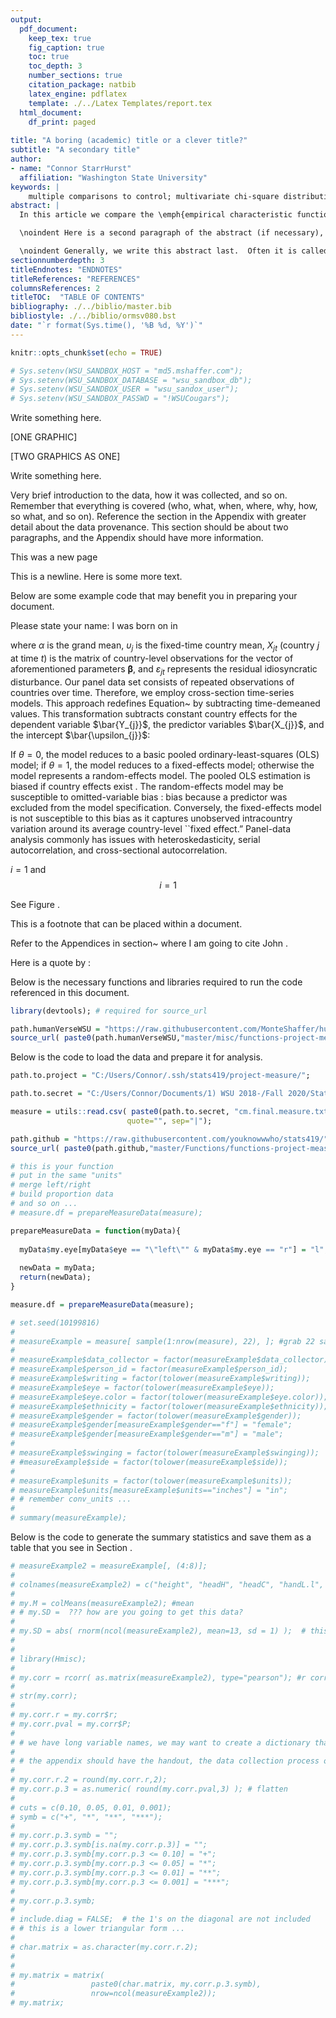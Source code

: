 ```yaml
---
output:
  pdf_document:
    keep_tex: true
    fig_caption: true
    toc: true
    toc_depth: 3 
    number_sections: true
    citation_package: natbib
    latex_engine: pdflatex
    template: ./../Latex Templates/report.tex
  html_document:
    df_print: paged
    
title: "A boring (academic) title or a clever title?"
subtitle: "A secondary title"
author: 
- name: "Connor StarrHurst"
  affiliation: "Washington State University"
keywords: |
    multiple comparisons to control; multivariate chi-square distribution; nonlinear growth curves; Richard's curve; simulated critical points
abstract: |
  In this article we compare the \emph{empirical characteristic function} \citep{Tukey:1977, Becker:1988} to a \emph{moment-generating-functional form} to compute the proportion of hypotheses $m$ that are rejected under the null hypothesis. \vspace{0.25in}

  \noindent Here is a second paragraph of the abstract (if necessary), and with the pipe notation it doesn't break. Notice it still needs to be indented. \vspace{0.25in}

  \noindent Generally, we write this abstract last.  Often it is called the executive summary. It should succinctly summarize the entire document.  You can include references such as this one to the Appendices section \ref{sec:appendix} if necessary.
sectionnumberdepth: 3
titleEndnotes: "ENDNOTES"
titleReferences: "REFERENCES"
columnsReferences: 2
titleTOC:  "TABLE OF CONTENTS"
bibliography: ./../biblio/master.bib
bibliostyle: ./../biblio/ormsv080.bst
date: "`r format(Sys.time(), '%B %d, %Y')`"
---
```


```r
knitr::opts_chunk$set(echo = TRUE)

# Sys.setenv(WSU_SANDBOX_HOST = "md5.mshaffer.com");
# Sys.setenv(WSU_SANDBOX_DATABASE = "wsu_sandbox_db");
# Sys.setenv(WSU_SANDBOX_USER = "wsu_sandox_user");
# Sys.setenv(WSU_SANDBOX_PASSWD = "!WSUCougars");
```

\section{Introduction}
\label{sec:intro}

Write something here.

[ONE GRAPHIC]



[TWO GRAPHICS AS ONE]


Write something here.


\section{Research Question:  What is my primary question}
\label{sec:rq}


\subsection{What is my secondary question}
\label{sec:rq2}


\subsection{What is my other secondary question}
\label{sec:rq3}


\section{Data Description}
\label{sec:data}

Very brief introduction to the data, how it was collected, and so on.  Remember that everything is covered (who, what, when, where, why, how, so what, and so on).  Reference the section in the Appendix with greater detail about the data provenance.  This section should be about two paragraphs, and the Appendix should have more information.

\subsection{Summary of Sample}
\label{sec:data-sample}


\subsection{Summary Statistics of Data}
\label{sec:data-summary}


\section{Key Findings}
\label{sec:findings}


\section{Conclusion}
\label{sec:conclusion}




\newpage
This was a new page

This is a newline. \newline  Here is some more text.



Below are some example code that may benefit you in preparing your document. \newline


\vspace{0.25in}
\noindent Please state your name: \hrulefill \newline
I was born on \hrulefill in \hrulefill
\vspace{0.25in}



\begin{equation}
\label{eq:my-model}
	Y_{jt} = \alpha + \bm{\beta}X_{jt} + \upsilon_{j}  + \varepsilon_{jt} ,
\end{equation}

\noindent where $\alpha$ is the grand mean, $\upsilon_{j}$ is the fixed-time country mean, $X_{jt}$ (country $j$ at time $t$) is the matrix of country-level observations for the vector of aforementioned parameters $\bm{\beta}$, and $\varepsilon_{jt}$ represents the residual idiosyncratic disturbance.  Our panel data set consists of repeated observations of countries over time.  Therefore, we employ cross-section time-series models.  This approach redefines Equation~\ref{eq:my-model} by subtracting time-demeaned values.  This \emph{within} transformation subtracts constant country effects for the dependent variable $\bar{Y_{j}}$, the predictor variables $\bar{X_{j}}$, and the intercept $\bar{\upsilon_{j}}$:

\begin{equation}
\label{eq:my-random}
	(Y_{jt} - \theta \bar{Y_{j}}) = (1-\theta)\alpha + \bm{\beta}(X_{jt} - \bar{X_{j}}) +  (\upsilon_{jt} - \theta \bar{\upsilon_{j}})  ,
\end{equation}

\noindent If $\theta = 0$, the model reduces to a basic pooled ordinary-least-squares (OLS) model; if $\theta = 1$, the model reduces to a fixed-effects model; otherwise the model represents a random-effects model.  The pooled OLS estimation is biased if country effects exist  \citep{Hsiao:2003}.  The random-effects model may be susceptible to omitted-variable bias \citep{Wooldridge:2006}:  bias because a predictor was excluded from the model specification.   Conversely, the fixed-effects model is not susceptible to this bias as it captures unobserved intracountry variation around its average country-level ``fixed effect."  Panel-data analysis commonly has issues with heteroskedasticity, serial autocorrelation, and cross-sectional autocorrelation.   



\vspace{0.5in}

$i=1$ and $$i = 1$$

\vspace{0.5in}



\begin{tabular}{ c c c c c}
  1 & 2 & 3 & 4 & 5 \\
  \hline
  6 & 7 & 8 & 9 & 10
\end{tabular}

\vspace{0.5in}



\begin{figure}[!ht]
%% figures have hrule, tables have hline
	\hrule
	\caption{ \textbf{Conceptual Model} }
	\begin{center}
	    \scalebox{1.00}{	\includegraphics[trim = 0 0 0 0,clip,width=\textwidth]{figures/conceptual-model-v4.pdf} }
	\end{center}
	\label{fig:conceptual-model}
	\hrule
\end{figure}


See Figure \ref{fig:conceptual-model}.

\newpage

This is a footnote\footnote{This is a footnote that can be really long.  \newline You can have multiple paragraphs in the footnote.  You can have \underline{underline} or \textbf{bold} or \emph{italics}.  You can even have a math equation inline. \newline In this section, we review the regression results to summarize our findings.  First, we examine each model for significance, and conclude the hypothesized models fit well with the data.  Second, we conclude that the fixed country effects represent consistent and unbiased parameter estimates.  Third, with the use of the \citet{Driscoll:1998} robust standard errors, we adjust any variance bias to ascertain the significance of these consistent estimates.  Therefore, we are able to make inferences about the hypotheses using our model estimates.  For ease of interpretation across these 12 models, we introduce $\betaSH{{ \ \ }M1}{Total}{1}$ as notation to refer to parameter estimate $\hat{\beta}_{1}$ (HDI) for the Total Sample and (M1) Model 1:  Main Effects.  We proceed by reporting findings for the total sample. \newline The footnotes are automatically converted to "endnotes" and will be included at the end of the document.  It will finish when you have that outer brace like this.} that can be placed within a document.

\vspace{1.5in}


Refer to the Appendices in section~\ref{sec:appendix} where I am going to cite John \citep[pp. 2-3]{Tukey:1962}. 


Here is a quote by \citet[pp. 2-3]{Tukey:1962}:

\begin{quote}
For a long time I have thought I was a statistician, interested in inferences from the particular to the general.  But as I have watched mathematical statistics evolve, I have had to cause to wonder and to doubt. [...] All in all, I have come to feel that my central interest is in \emph{data analysis}, which I take to include among other things: procedures for analyzing data, techniques for interpreting the results of such procedures, ways of planning the gathering of data to make its analysis easier, more precise or more accurate, and all the machinery and results of (mathematical) statistics which apply to analyzing the data.

Large parts of data analysis are inferential in the sample-to-population sense, but these are only parts, not the whole.  Large parts of data analysis are incisive, laying bare indications which we could not perceive by simple and direct examination of the raw data, but these too are only parts, not the whole.  Some parts of data analysis, as the term is her stretch beyond its philology, are allocation, in the sense that they guide us in the distribution of effort and other valuable considerations in observation, experimentation, or analysis.  Data analysis is a larger and more varied field than inference, or incisive procedures, or allocation.

Statistics has contributed much to data analysis.  In the future it can, and in my view should, contribute more.  For such contributions to exist, and be valuable, it is not necessary that they be direct.  They need not provide new techniques, or better tables for old techniques, in order to influence the practice of data analysis.
\end{quote}



\newpage

\input{tables/example-correlation-table} 

\newpage



\newpage
\section{APPENDICES}
\label{sec:appendix}


\subsection{Data Provenance}
\label{sec:appendix-data-provenance}

\newpage
\subsubsection{Data Collection Handout}
\label{sec:appendix-data-handout}

\begin{figure}[!ht]
	\hrule
	\caption{ \textbf{Handout Page 1} }
	\begin{center}
	    \scalebox{1.00}{	\includegraphics[trim = 0 0 0 0,clip,width=0.85\textwidth]{pdfs/handout1.pdf} }
	\end{center}
	\label{fig:handout-1}
	\hrule
\end{figure}


\newpage

\begin{figure}[!ht]
	\hrule
	\caption{ \textbf{Handout Page 2} }
	\begin{center}
	    \scalebox{1.00}{	\includegraphics[trim = 0 0 0 0,clip,width=0.85\textwidth]{pdfs/handout2.pdf} }
	\end{center}
	\label{fig:handout-2}
	\hrule
\end{figure}

\newpage


\begin{figure}[!ht]
    \begin{subfigure}[h]{0.5\textwidth}
    \centering
    % trim={<left> <lower> <right> <upper>}
    % https://shantoroy.com/latex/add-subfig-in-latex/
    % male figure
            \includegraphics[trim = 0 0 11.25cm 0,clip,scale=1]{figures/Vitruvian.pdf}
        \caption{ \citet{Thomas:2020} discuss this. }
        \label{fig:sub-first}
    \end{subfigure}
    \begin{subfigure}[h]{0.5\textwidth}
    \centering
    % female figure
        \includegraphics[trim = 11.25cm 0 0 0,clip,scale=1]{figures/Vitruvian.pdf}
            \caption{Schnitt realer Sensor \citep{Thomas:2020}}
        \label{fig:sub-second}
    \end{subfigure}
    \vspace{2.5mm}
    \hrule
    \vspace{2.5mm}
        \caption{\textbf{ Der Sensor in Theorie und Verwirklichung... caption at bottom instead? }  I can write a really long caption if I want. \newline This is using "crop" to include one image and trim it to appear as two.  Likely you will have two separate images if you use this option, so you would set the trim parameters all equal to 0.  \newline   This figure has subfigures which each also have a possible caption.   }
        \label{fig:combined}
    \vspace{-2.5mm}
    \hrule
\end{figure}


\newpage

\subsection{Preparing the Report Workspace as a subsection}
\label{sec:appendix-setup}

\subsubsection{Preparing the Report Workspace as a subsubsection}
\label{sec:appendix-setup2}

\paragraph{Preparing the Report Workspace as a paragraph}
\label{sec:appendix-setup3}

\subparagraph{Preparing the Report Workspace as a subparagrah}
\label{sec:appendix-setup4}

Below is the necessary functions and libraries required to run the code referenced in this document.

```r
library(devtools); # required for source_url

path.humanVerseWSU = "https://raw.githubusercontent.com/MonteShaffer/humanVerseWSU/"
source_url( paste0(path.humanVerseWSU,"master/misc/functions-project-measure.R") );

```

Below is the code to load the data and prepare it for analysis.

```r

path.to.project = "C:/Users/Connor/.ssh/stats419/project-measure/";

path.to.secret = "C:/Users/Connor/Documents/1) WSU 2018-/Fall 2020/Stat 419/Project 1 Measure/";

measure = utils::read.csv( paste0(path.to.secret, "cm.final.measure.txt"), header=TRUE, 
                          quote="", sep="|");

path.github = "https://raw.githubusercontent.com/youknowwwho/stats419/";
source_url( paste0(path.github,"master/Functions/functions-project-measure.R") );

# this is your function
# put in the same "units"
# merge left/right
# build proportion data
# and so on ... 
# measure.df = prepareMeasureData(measure);

prepareMeasureData = function(myData){
  
  myData$my.eye[myData$eye == "\"left\"" & myData$my.eye == "r"] = "l";
  
  newData = myData;
  return(newData);
}

measure.df = prepareMeasureData(measure);

# set.seed(10199816)
# 
# measureExample = measure[ sample(1:nrow(measure), 22), ]; #grab 22 samples from measure
# 
# measureExample$data_collector = factor(measureExample$data_collector);
# measureExample$person_id = factor(measureExample$person_id);
# measureExample$writing = factor(tolower(measureExample$writing));
# measureExample$eye = factor(tolower(measureExample$eye));
# measureExample$eye.color = factor(tolower(measureExample$eye.color));
# measureExample$ethnicity = factor(tolower(measureExample$ethnicity));
# measureExample$gender = factor(tolower(measureExample$gender));
# measureExample$gender[measureExample$gender=="f"] = "female";
# measureExample$gender[measureExample$gender=="m"] = "male";
# 
# measureExample$swinging = factor(tolower(measureExample$swinging));
# #measureExample$side = factor(tolower(measureExample$side));
# 
# measureExample$units = factor(tolower(measureExample$units));
# measureExample$units[measureExample$units=="inches"] = "in";
# # remember conv_units ...
# 
# summary(measureExample);
```

Below is the code to generate the summary statistics and save them as a table that you see in Section \ref{}.

```r

# measureExample2 = measureExample[, (4:8)];
# 
# colnames(measureExample2) = c("height", "headH", "headC", "handL.l", "handL.r");
# 
# my.M = colMeans(measureExample2); #mean
# # my.SD =  ??? how are you going to get this data?
# 
# my.SD = abs( rnorm(ncol(measureExample2), mean=13, sd = 1) );  # this is intentionally not correct ... you have to compute the correct SD ...
# 
# 
# library(Hmisc);
# 
# my.corr = rcorr( as.matrix(measureExample2), type="pearson"); #r correlations, the count for each, & p-value
# 
# str(my.corr);
# 
# my.corr.r = my.corr$r;
# my.corr.pval = my.corr$P;
# 
# # we have long variable names, we may want to create a dictionary that shortens them, and build an appendix table that is a glossary or a lookup.
# 
# # the appendix should have the handout, the data collection process outlined, the data provenance protocol especially as it relates to SECRET, and an identification of the sample type and its potential weaknesses.
# 
# my.corr.r.2 = round(my.corr.r,2);
# my.corr.p.3 = as.numeric( round(my.corr.pval,3) ); # flatten
# 
# cuts = c(0.10, 0.05, 0.01, 0.001);
# symb = c("+", "*", "**", "***");
# 
# my.corr.p.3.symb = "";
# my.corr.p.3.symb[is.na(my.corr.p.3)] = "";
# my.corr.p.3.symb[my.corr.p.3 <= 0.10] = "+";
# my.corr.p.3.symb[my.corr.p.3 <= 0.05] = "*";
# my.corr.p.3.symb[my.corr.p.3 <= 0.01] = "**";
# my.corr.p.3.symb[my.corr.p.3 <= 0.001] = "***";
# 
# my.corr.p.3.symb;
# 
# include.diag = FALSE;  # the 1's on the diagonal are not included
# # this is a lower triangular form ...
# 
# char.matrix = as.character(my.corr.r.2);  
# 
# 
# my.matrix = matrix( 
#                 paste0(char.matrix, my.corr.p.3.symb),
#                 nrow=ncol(measureExample2));
# my.matrix;

```
